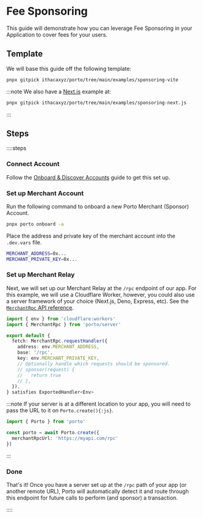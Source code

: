 
# Fee Sponsoring

This guide will demonstrate how you can leverage Fee Sponsoring in your Application to cover
fees for your users.

## Template

We will base this guide off the following template:

```bash
pnpx gitpick ithacaxyz/porto/tree/main/examples/sponsoring-vite
```

:::note
We also have a [Next.js](https://nextjs.org) example at:

```bash
pnpx gitpick ithacaxyz/porto/tree/main/examples/sponsoring-next.js
```

:::

## Steps

::::steps

### Connect Account

Follow the [Onboard & Discover Accounts](/sdk/guides/discover-accounts) guide to get this set up.

### Set up Merchant Account

Run the following command to onboard a new Porto Merchant (Sponsor) Account.

```sh
pnpx porto onboard -a
```

Place the address and private key of the merchant account into the `.dev.vars` file.

```sh
MERCHANT_ADDRESS=0x...
MERCHANT_PRIVATE_KEY=0x...
```

### Set up Merchant Relay

Next, we will set up our Merchant Relay at the `/rpc` endpoint of our app.
For this example, we will use a Cloudflare Worker, however, you could also use a
server framework of your choice (Next.js, Deno, Express, etc).
See the [`MerchantRpc` API reference](/sdk/api/merchantRpc/requestHandler).

```ts
import { env } from 'cloudflare:workers'
import { MerchantRpc } from 'porto/server'

export default {
  fetch: MerchantRpc.requestHandler({
    address: env.MERCHANT_ADDRESS,
    base: '/rpc',
    key: env.MERCHANT_PRIVATE_KEY,
    // Optionally handle which requests should be sponsored.
    // sponsor(request) {
    //   return true
    // },
  }),
} satisfies ExportedHandler<Env>
```

:::note
If your server is at a different location to your app, you will need to pass the URL
to it on `Porto.create(){:js}`.

```ts twoslash  
import { Porto } from 'porto'

const porto = await Porto.create({
  merchantRpcUrl: 'https://myapi.com/rpc'
})
```

:::

### Done

That's it! Once you have a server set up at the `/rpc` path of your app (or another remote URL), Porto will automatically
detect it and route through this endpoint for future calls to perform (and sponsor) a transaction.

::::
